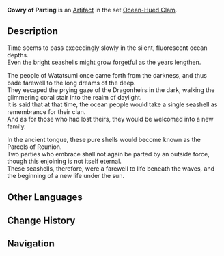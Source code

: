{{Artifact Infobox
|image = Item Cowry of Parting.png
|set   = Ocean-Hued Clam
|piece = Sands of Eon
}}
{{Description|A clean, flawless shell that comes from the bottomless ocean.}}
'''Cowry of Parting''' is an [[Artifact]] in the set [[Ocean-Hued Clam]].

==Description==
Time seems to pass exceedingly slowly in the silent, fluorescent ocean depths.<br />Even the bright seashells might grow forgetful as the years lengthen.

The people of Watatsumi once came forth from the darkness, and thus bade farewell to the long dreams of the deep.<br />They escaped the prying gaze of the Dragonheirs in the dark, walking the glimmering coral stair into the realm of daylight.<br />It is said that at that time, the ocean people would take a single seashell as remembrance for their clan.<br />And as for those who had lost theirs, they would be welcomed into a new family.

In the ancient tongue, these pure shells would become known as the Parcels of Reunion.<br />Two parties who embrace shall not again be parted by an outside force, though this enjoining is not itself eternal.<br />These seashells, therefore, were a farewell to life beneath the waves, and the beginning of a new life under the sun.

==Other Languages==
{{Other Languages
|en      = Cowry of Parting
|zhs     = 离别之贝
|zhs_rm  = Líbié zhī Bèi
|zht     = 離別之貝
|zht_rm  = Líbié zhī Bèi
|zh_tl   = Cowry of Parting
|ja      = 別れの貝
|ja_rm   = Wakare no Kai
|ja_tl   = Seashell of Parting
|ko      = 이별의 조개
|ko_rm   = Ibyeol-ui Jogae
|ko_tl   = Clam of Farewell
|es      = Cauri de la Despedida
|es_tl   = Cowry of Parting
|fr      = Pétoncle de séparation
|fr_tl   = Scallop of Separation
|ru      = Раковина разлуки
|ru_tl   = 
|th      = Cowry of Parting
|vi      = Vỏ Sò Ly Biệt
|vi_tl   = 
|de      = Muschel des Abschieds
|de_tl   = Shell of Parting
|id      = Cowry of Parting
|pt      = Concha da Separação
|pt_tl   = 
}}

==Change History==
{{Change History|2.3}}

==Navigation==
{{Artifact Set Navbox|Ocean-Hued Clam}}